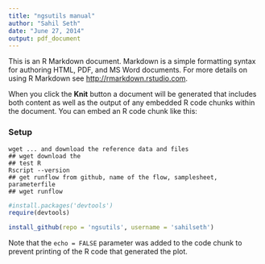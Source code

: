 ```yaml
---
title: "ngsutils manual"
author: "Sahil Seth"
date: "June 27, 2014"
output: pdf_document
---
```


This is an R Markdown document. Markdown is a simple formatting syntax for authoring HTML, PDF, and MS Word documents. For more details on using R Markdown see <http://rmarkdown.rstudio.com>.

When you click the **Knit** button a document will be generated that includes both content as well as the output of any embedded R code chunks within the document. You can embed an R code chunk like this:


### Setup
```
wget ... and download the reference data and files
## wget download the 
## test R
Rscript --version
## get runflow from github, name of the flow, samplesheet, parameterfile
## wget runflow
```

```r
#install.packages('devtools')
require(devtools)

install_github(repo = 'ngsutils', username = 'sahilseth')

```

Note that the `echo = FALSE` parameter was added to the code chunk to prevent printing of the R code that generated the plot.

```python

```

